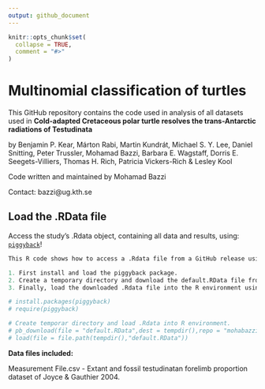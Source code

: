 ---
output: github_document
---

<!-- README.md is generated from README.Rmd. Please edit that file -->

```{r, include = FALSE}
knitr::opts_chunk$set(
  collapse = TRUE,
  comment = "#>"
)
```

# Multinomial classification of turtles

<!-- badges: start -->
<!-- badges: end -->

This GitHub repository contains the code used in analysis of all datasets used in __Cold-adapted Cretaceous polar turtle resolves the trans-Antarctic radiations of Testudinata__

by Benjamin P. Kear, Márton Rabi, Martin Kundrát, Michael S. Y. Lee, Daniel Snitting,
Peter Trussler, Mohamad Bazzi, Barbara E. Wagstaff, Dorris E. Seegets-Villiers, Thomas H. Rich, Patricia Vickers-Rich & Lesley Kool

Code written and maintained by Mohamad Bazzi

Contact: bazzi@ug.kth.se

## Load the .RData file

Access the study's .Rdata object, containing all data and results, using: [`piggyback`](https://github.com/ropensci/piggyback)!

```{r}
This R code shows how to access a .Rdata file from a GitHub release using the piggyback package.

1. First install and load the piggyback package.
2. Create a temporary directory and download the default.RData file from the specified GitHub repository release version using the pb_download() function.
3. Finally, load the downloaded .Rdata file into the R environment using the load() function.

# install.packages(piggyback)
# require(piggyback)

# Create temporar directory and load .Rdata into R environment.
# pb_download(file = "default.RData",dest = tempdir(),repo = "mohabazzi/Turtle-Project-2023",tag = "v1.0.0")
# load(file = file.path(tempdir(),"default.RData"))
```
**Data files included:**

Measurement File.csv - Extant and fossil testudinatan forelimb proportion dataset of Joyce & Gauthier 2004.
